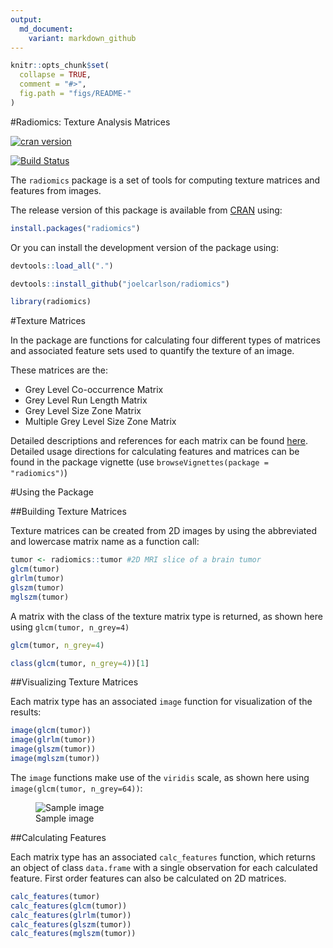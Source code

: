 ```yaml
---
output:
  md_document:
    variant: markdown_github
---
```


```r
knitr::opts_chunk$set(
  collapse = TRUE,
  comment = "#>",
  fig.path = "figs/README-"
)
```

#Radiomics: Texture Analysis Matrices

[![cran version](http://www.r-pkg.org/badges/version/radiomics)](http://cran.rstudio.com/web/packages/radiomics)

[![Build Status](https://travis-ci.org/joelcarlson/radiomics.svg?branch=master)](https://travis-ci.org/joelcarlson/radiomics)

The `radiomics` package is a set of tools for computing texture matrices and features from images. 

The release version of this package is available from [CRAN](https://cran.r-project.org/web/packages/radiomics/index.html) using:

```r
install.packages("radiomics")
```

Or you can install the development version of the package using:

```r
devtools::load_all(".")
```
```r
devtools::install_github("joelcarlson/radiomics")

library(radiomics)
```

#Texture Matrices

In the package are functions for calculating four different types of matrices and associated feature sets used to quantify the texture of an image. 

These matrices are the:

  - Grey Level Co-occurrence Matrix
  - Grey Level Run Length Matrix
  - Grey Level Size Zone Matrix
  - Multiple Grey Level Size Zone Matrix

Detailed descriptions and references for each matrix can be found [here](http://joelcarlson.me/2015/07/10/radiomics-package/). 
Detailed usage directions for calculating features and matrices can be found in the package vignette (use `browseVignettes(package = "radiomics")`)

#Using the Package

##Building Texture Matrices

Texture matrices can be created from 2D images by using the abbreviated and lowercase matrix name as a function call:

```r
tumor <- radiomics::tumor #2D MRI slice of a brain tumor
glcm(tumor)
glrlm(tumor)
glszm(tumor)
mglszm(tumor)
```

A matrix with the class of the texture matrix type is returned, as shown here using `glcm(tumor, n_grey=4)`

```r
glcm(tumor, n_grey=4)
```
```r
class(glcm(tumor, n_grey=4))[1]
```


##Visualizing Texture Matrices

Each matrix type has an associated `image` function for visualization of the results:

```r
image(glcm(tumor))
image(glrlm(tumor))
image(glszm(tumor))
image(mglszm(tumor))
```

The `image` functions make use of the `viridis` scale, as shown here using `image(glcm(tumor, n_grey=64))`:

![Sample image](https://raw.githubusercontent.com/joelcarlson/radiomics/master/figs/README-tumorglcm-1.png)


##Calculating Features

Each matrix type has an associated `calc_features` function, which returns an object of class `data.frame` with a single observation for each calculated feature. First order features can also be calculated on 2D matrices.

```r
calc_features(tumor)
calc_features(glcm(tumor))
calc_features(glrlm(tumor))
calc_features(glszm(tumor))
calc_features(mglszm(tumor))
```



